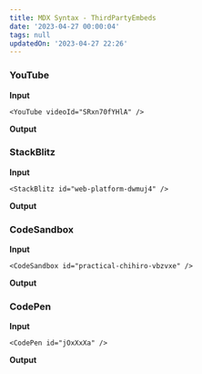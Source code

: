 ```yaml
---
title: MDX Syntax - ThirdPartyEmbeds
date: '2023-04-27 00:00:04'
tags: null
updatedOn: '2023-04-27 22:26'
---
```


### YouTube

**Input**

```
<YouTube videoId="SRxn70fYHlA" />
```

**Output**

<YouTube videoId="SRxn70fYHlA" />

### StackBlitz

**Input**

```
<StackBlitz id="web-platform-dwmuj4" />
```

**Output**

<StackBlitz id="web-platform-dwmuj4" />

### CodeSandbox

**Input**

```
<CodeSandbox id="practical-chihiro-vbzvxe" />
```

**Output**

<CodeSandbox id="practical-chihiro-vbzvxe" />

### CodePen

**Input**

```
<CodePen id="jOxXxXa" />
```

**Output**

<CodePen id="jOxXxXa" />
